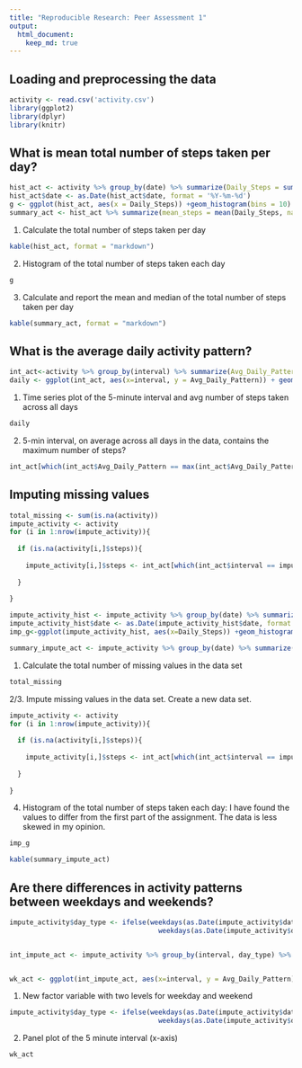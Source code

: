 ```yaml
---
title: "Reproducible Research: Peer Assessment 1"
output: 
  html_document:
    keep_md: true
---
```



## Loading and preprocessing the data
```r
activity <- read.csv('activity.csv')
library(ggplot2)
library(dplyr)
library(knitr)
```

## What is mean total number of steps taken per day?

```r
hist_act <- activity %>% group_by(date) %>% summarize(Daily_Steps = sum(steps, na.rm = TRUE))
hist_act$date <- as.Date(hist_act$date, format = '%Y-%m-%d')
g <- ggplot(hist_act, aes(x = Daily_Steps)) +geom_histogram(bins = 10)
summary_act <- hist_act %>% summarize(mean_steps = mean(Daily_Steps, na.rm = TRUE), median_steps = median(Daily_Steps, na.rm = TRUE))
```

1. Calculate the total number of steps taken per day
```r
kable(hist_act, format = "markdown")
```

2. Histogram of the total number of steps taken each day
```r
g
```

3. Calculate and report the mean and median of the total number of steps taken per day
```r
kable(summary_act, format = "markdown")
```



## What is the average daily activity pattern?
```r
int_act<-activity %>% group_by(interval) %>% summarize(Avg_Daily_Pattern = mean(steps, na.rm = TRUE))
daily <- ggplot(int_act, aes(x=interval, y = Avg_Daily_Pattern)) + geom_line()
```

1. Time series plot of the 5-minute interval and avg number of steps taken across all days
```r
daily
```

2. 5-min interval, on average across all days in the data, contains the maximum number of steps?
\hfill\break
```r
int_act[which(int_act$Avg_Daily_Pattern == max(int_act$Avg_Daily_Pattern)),]$interval
```


## Imputing missing values
```r
total_missing <- sum(is.na(activity))
impute_activity <- activity
for (i in 1:nrow(impute_activity)){
  
  if (is.na(activity[i,]$steps)){
    
    impute_activity[i,]$steps <- int_act[which(int_act$interval == impute_activity[i,]$interval),]$Avg_Daily_Pattern
    
  }
  
}

impute_activity_hist <- impute_activity %>% group_by(date) %>% summarize(Daily_Steps = sum(steps, na.rm = TRUE))
impute_activity_hist$date <- as.Date(impute_activity_hist$date, format = '%Y-%m-%d')
imp_g<-ggplot(impute_activity_hist, aes(x=Daily_Steps)) +geom_histogram(bins = 15)

summary_impute_act <- impute_activity %>% group_by(date) %>% summarize(mean_steps = mean(steps, na.rm = TRUE), median_steps = median(steps, na.rm = TRUE))

```

1. Calculate the total number of missing values in the data set
\hfill\break
```r
total_missing
```

2/3. Impute missing values in the data set. Create a new data set.
\hfill\break
```r
impute_activity <- activity
for (i in 1:nrow(impute_activity)){
  
  if (is.na(activity[i,]$steps)){
    
    impute_activity[i,]$steps <- int_act[which(int_act$interval == impute_activity[i,]$interval),]$Avg_Daily_Pattern
    
  }
  
}
```


4. Histogram of the total number of steps taken each day: I have found the values to differ from the first part of the assignment. The data is less skewed in my opinion.
\hfill\break


```r
imp_g

kable(summary_impute_act)
```




## Are there differences in activity patterns between weekdays and weekends?
```r

impute_activity$day_type <- ifelse(weekdays(as.Date(impute_activity$date, format = '%Y-%m-%d')) == 'Saturday' | 
                                     weekdays(as.Date(impute_activity$date, format = '%Y-%m-%d')) == 'Sunday', 'weekend', 'weekday')


int_impute_act <- impute_activity %>% group_by(interval, day_type) %>% summarize(Avg_Daily_Pattern = mean(steps, na.rm = TRUE))


wk_act <- ggplot(int_impute_act, aes(x=interval, y = Avg_Daily_Pattern)) + geom_line() + facet_grid(as.factor(int_impute_act$day_type))
```


1. New factor variable with two levels for weekday and weekend
```r

impute_activity$day_type <- ifelse(weekdays(as.Date(impute_activity$date, format = '%Y-%m-%d')) == 'Saturday' | 
                                     weekdays(as.Date(impute_activity$date, format = '%Y-%m-%d')) == 'Sunday', 'weekend', 'weekday')

```

2. Panel plot of the 5 minute interval (x-axis)
```r
wk_act
```

